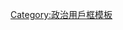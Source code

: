 {{Userbox
|border-c=black
|border-s=1
|id-c=white
|id-fc=black
|id-s=12
|id=畏民如虎
|info-c=white
|info-fc=darkred
|info-s=9
|info=這個用戶呼籲中國大陸[[中华人民共和国网络审查|開放網絡自由]]。
|usercategory=呼籲中國大陸開放網絡自由的維基人
}}<noinclude>
[[Category:政治用戶框模板]]
</noinclude>